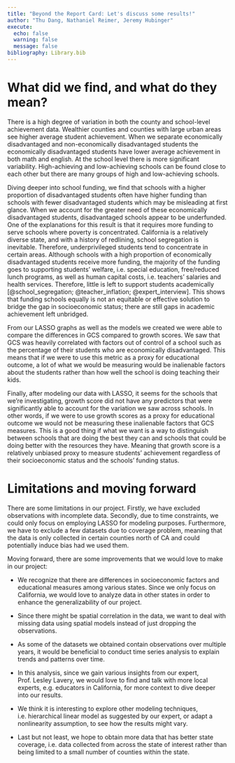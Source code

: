 ```yaml
---
title: "Beyond the Report Card: Let's discuss some results!"
author: "Thu Dang, Nathaniel Reimer, Jeremy Hubinger"
execute: 
  echo: false
  warning: false
  message: false
bibliography: Library.bib
---
```


# What did we find, and what do they mean?

There is a high degree of variation in both the county and school-level achievement data. Wealthier counties and counties with large urban areas see higher average student achievement. When we separate economically disadvantaged and non-economically disadvantaged students the economically disadvantaged students have lower average achievement in both math and english. At the school level there is more significant variability. High-achieving and low-achieving schools can be found close to each other but there are many groups of high and low-achieving schools. 

Diving deeper into school funding, we find that schools with a higher proportion of disadvantaged students often have higher funding than schools with fewer disadvantaged students which may be misleading at first glance. When we account for the greater need of these economically disadvantaged students, disadvantaged schools appear to be underfunded. One of the explanations for this result is that it requires more funding to serve schools where poverty is concentrated. California is a relatively diverse state, and with a history of redlining, school segregation is inevitable. Therefore, underprivileged students tend to concentrate in certain areas. Although schools with a high proportion of economically disadvantaged students receive more funding, the majority of the funding goes to supporting students' welfare, i.e. special education, free/reduced lunch programs, as well as human capital costs, i.e. teachers' salaries and health services. Therefore, little is left to support students academically [@school_segregation; @teacher_inflation; @expert_interview]. This shows that funding schools equally is not an equitable or effective solution to bridge the gap in socioeconomic status; there are still gaps in academic achievement left unbridged. 

From our LASSO graphs as well as the models we created we were able to compare the differences in GCS compared to growth scores. We saw that GCS was heavily correlated with factors out of control of a school such as the percentage of their students who are economically disadvantaged. This means that if we were to use this metric as a proxy for educational outcome, a lot of what we would be measuring would be inalienable factors about the students rather than how well the school is doing teaching their kids.

Finally, after modeling our data with LASSO, it seems for the schools that we’re investigating, growth score did not have any predictors that were significantly able to account for the variation we saw across schools. In other words, if we were to use growth scores as a proxy for educational outcome we would not be measuring these inalienable factors that GCS measures. This is a good thing if what we want is a way to distinguish between schools that are doing the best they can and schools that could be doing better with the resources they have. Meaning that growth score is a relatively unbiased proxy to measure students' achievement regardless of their socioeconomic status and the schools' funding status.

# Limitations and moving forward

There are some limitations in our project. Firstly, we have excluded observations with incomplete data. Secondly, due to time constraints, we could only focus on employing LASSO for modeling purposes. Furthermore, we have to exclude a few datasets due to coverage problem, meaning that the data is only collected in certain counties north of CA and could potentially induce bias had we used them. 

Moving forward, there are some improvements that we would love to make in our project: 

- We recognize that there are differences in socioeconomic factors and educational measures among various states. Since we only focus on California, we would love to analyze data in other states in order to enhance the generalizability of our project. 

- Since there might be spatial correlation in the data, we want to deal with missing data using spatial models instead of just dropping the observations. 

- As some of the datasets we obtained contain observations over multiple years, it would be beneficial to conduct time series analysis to explain trends and patterns over time.

- In this analysis, since we gain various insights from our expert, Prof. Lesley Lavery, we would love to find and talk with more local experts, e.g. educators in California, for more context to dive deeper into our results.

- We think it is interesting to explore other modeling techniques, i.e. hierarchical linear model as suggested by our expert, or adapt a nonlinearity assumption, to see how the results might vary. 

- Last but not least, we hope to obtain more data that has better state coverage, i.e. data collected from across the state of interest rather than being limited to a small number of counties within the state.


